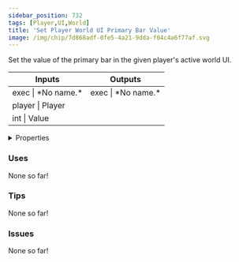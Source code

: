 ```yaml
---
sidebar_position: 732
tags: [Player,UI,World]
title: 'Set Player World UI Primary Bar Value'
image: /img/chip/7d868adf-0fe5-4a21-9dda-f04c4a6f77af.svg
---
```


Set the value of the primary bar in the given player's active world UI.



<IChip uuid="7d868adf-0fe5-4a21-9dda-f04c4a6f77af"/>

<table><thead><tr><th>Inputs</th><th>Outputs</th></tr></thead><tbody><tr><td>exec | *No name.*</td><td>exec | *No name.*</td></tr><tr><td>player | Player</td><td /></tr><tr><td>int | Value</td><td /></tr></tbody></table>

<details>
  <summary>Properties</summary>
  <div>
    <div>
    <table>
      <tbody>
        <tr>
          <td>Is beta required?</td>
          <td>No</td>
        </tr>
        <tr>
          <td>Is chip a trolling risk?</td>
          <td>No</td>
        </tr>
        <tr>
          <td>Is chip a role assignment risk?</td>
          <td>No</td>
        </tr>
        <tr>
          <td>Chip UUID</td>
          <td>7d868adf-0fe5-4a21-9dda-f04c4a6f77af</td>
        </tr>
        <tr>
          <td>Room availability</td>
          <td>Available everywhere</td>
        </tr>
      </tbody>
    </table>
    </div>
  </div>
</details>

### Uses

None so far!

### Tips

None so far!

### Issues

None so far!
